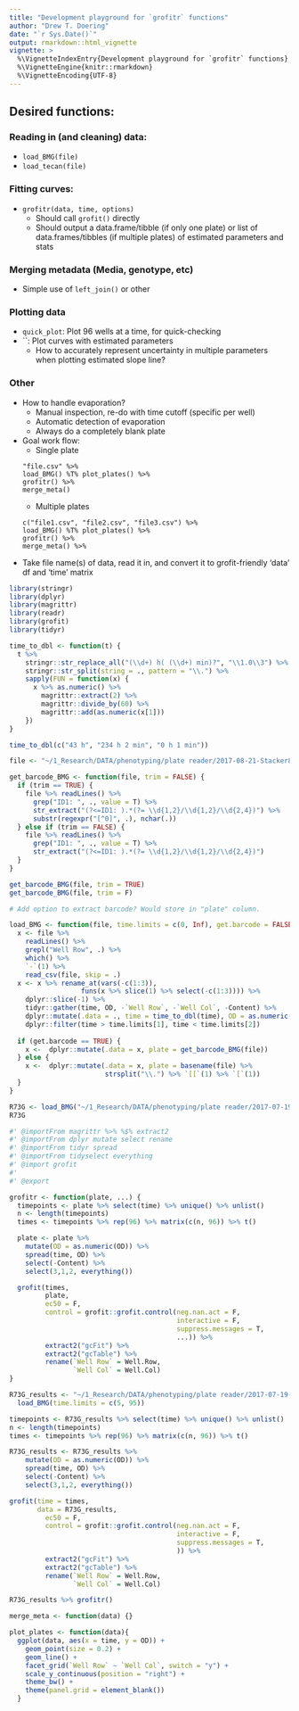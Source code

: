 ```yaml
---
title: "Development playground for `grofitr` functions"
author: "Drew T. Doering"
date: "`r Sys.Date()`"
output: rmarkdown::html_vignette
vignette: >
  %\VignetteIndexEntry{Development playground for `grofitr` functions}
  %\VignetteEngine{knitr::rmarkdown}
  %\VignetteEncoding{UTF-8}
---
```


## Desired functions:

### Reading in (and cleaning) data:
* `load_BMG(file)`
* `load_tecan(file)`

### Fitting curves:
* `grofitr(data, time, options)`
    * Should call `grofit()` directly
    * Should output a data.frame/tibble (if only one plate) or list of data.frames/tibbles (if multiple plates) of estimated parameters and stats

### Merging metadata (Media, genotype, etc)
* Simple use of `left_join()` or other

### Plotting data
* `quick_plot`: Plot 96 wells at a time, for quick-checking
* ``: Plot curves with estimated parameters
    * How to accurately represent uncertainty in multiple parameters when plotting estimated slope line?


### Other
* How to handle evaporation?
    * Manual inspection, re-do with time cutoff (specific per well)
    * Automatic detection of evaporation
    * Always do a completely blank plate
* Goal work flow:
    * Single plate
    ```
    "file.csv" %>% 
    load_BMG() %T% plot_plates() %>% 
    grofitr() %>% 
    merge_meta()
    ```
    * Multiple plates
    ```
    c("file1.csv", "file2.csv", "file3.csv") %>% 
    load_BMG() %T% plot_plates() %>% 
    grofitr() %>% 
    merge_meta() %>%
    ```

* Take file name(s) of data, read it in, and convert it to grofit-friendly 'data' df and 'time' matrix

```r
library(stringr)
library(dplyr)
library(magrittr)
library(readr)
library(grofit)
library(tidyr)
```

```r
time_to_dbl <- function(t) {
  t %>%
    stringr::str_replace_all("(\\d+) h( (\\d+) min)?", "\\1.0\\3") %>%
    stringr::str_split(string = ., pattern = "\\.") %>%
    sapply(FUN = function(x) {
      x %>% as.numeric() %>%
        magrittr::extract(2) %>%
        magrittr::divide_by(60) %>%
        magrittr::add(as.numeric(x[1]))
    })
}

time_to_dbl(c("43 h", "234 h 2 min", "0 h 1 min"))
```

```r
file <- "~/1_Research/DATA/phenotyping/plate reader/2017-08-21-Stacker8/TRno1886.CSV"

get_barcode_BMG <- function(file, trim = FALSE) {
  if (trim == TRUE) {
    file %>% readLines() %>% 
      grep("ID1: ", ., value = T) %>% 
      str_extract("(?<=ID1: ).*(?= \\d{1,2}/\\d{1,2}/\\d{2,4})") %>%
      substr(regexpr("[^0]", .), nchar(.))
  } else if (trim == FALSE) {
    file %>% readLines() %>% 
      grep("ID1: ", ., value = T) %>% 
      str_extract("(?<=ID1: ).*(?= \\d{1,2}/\\d{1,2}/\\d{2,4})")
  }
}

get_barcode_BMG(file, trim = TRUE)
get_barcode_BMG(file, trim = F)
```

```r
# Add option to extract barcode? Would store in "plate" column. 

load_BMG <- function(file, time.limits = c(0, Inf), get.barcode = FALSE) {
  x <- file %>%
    readLines() %>%
    grepl("Well Row", .) %>%
    which() %>%
    `-`(1) %>%
    read_csv(file, skip = .)
  x <- x %>% rename_at(vars(-c(1:3)),
                  funs(x %>% slice(1) %>% select(-c(1:3)))) %>%
    dplyr::slice(-1) %>%
    tidyr::gather(time, OD, -`Well Row`, -`Well Col`, -Content) %>%
    dplyr::mutate(.data = ., time = time_to_dbl(time), OD = as.numeric(OD)) %>%
    dplyr::filter(time > time.limits[1], time < time.limits[2])
  
  if (get.barcode == TRUE) {
    x <-  dplyr::mutate(.data = x, plate = get_barcode_BMG(file))
  } else {
    x <-  dplyr::mutate(.data = x, plate = basename(file) %>%
                        strsplit("\\.") %>% `[[`(1) %>% `[`(1))
  }
}

R73G <- load_BMG("~/1_Research/DATA/phenotyping/plate reader/2017-07-19-Stacker6/TRno1806.CSV", time.limits = c(5, 90))
R73G
```

```r
#' @importFrom magrittr %>% %$% extract2
#' @importFrom dplyr mutate select rename
#' @importFrom tidyr spread
#' @importFrom tidyselect everything
#' @import grofit
#'
#' @export

grofitr <- function(plate, ...) {
  timepoints <- plate %>% select(time) %>% unique() %>% unlist()
  n <- length(timepoints)
  times <- timepoints %>% rep(96) %>% matrix(c(n, 96)) %>% t()

  plate <- plate %>%
    mutate(OD = as.numeric(OD)) %>%
    spread(time, OD) %>%
    select(-Content) %>%
    select(3,1,2, everything())

  grofit(times,
         plate,
         ec50 = F,
         control = grofit::grofit.control(neg.nan.act = F,
                                          interactive = F,
                                          suppress.messages = T,
                                          ...)) %>%
         extract2("gcFit") %>%
         extract2("gcTable") %>%
         rename(`Well Row` = Well.Row,
                `Well Col` = Well.Col)
}

R73G_results <- "~/1_Research/DATA/phenotyping/plate reader/2017-07-19-Stacker6/TRno1806.CSV" %>% 
  load_BMG(time.limits = c(5, 95))

timepoints <- R73G_results %>% select(time) %>% unique() %>% unlist()
n <- length(timepoints)
times <- timepoints %>% rep(96) %>% matrix(c(n, 96)) %>% t()

R73G_results <- R73G_results %>%
    mutate(OD = as.numeric(OD)) %>%
    spread(time, OD) %>%
    select(-Content) %>%
    select(3,1,2, everything())

grofit(time = times,
       data = R73G_results,
         ec50 = F,
         control = grofit::grofit.control(neg.nan.act = F,
                                          interactive = F,
                                          suppress.messages = T,
                                          )) %>%
         extract2("gcFit") %>%
         extract2("gcTable") %>%
         rename(`Well Row` = Well.Row,
                `Well Col` = Well.Col)

R73G_results %>% grofitr()

```

```r
merge_meta <- function(data) {}
```

```r
plot_plates <- function(data){
  ggplot(data, aes(x = time, y = OD)) +
    geom_point(size = 0.2) + 
    geom_line() +
    facet_grid(`Well Row` ~ `Well Col`, switch = "y") +
    scale_y_continuous(position = "right") +
    theme_bw() +
    theme(panel.grid = element_blank())
  }
```
